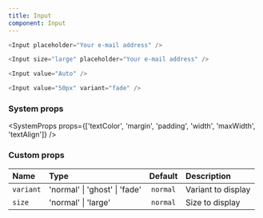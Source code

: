 ```yaml
---
title: Input
component: Input
---
```


```js live=true
<Input placeholder="Your e-mail address" />
```

```js live=true
<Input size="large" placeholder="Your e-mail address" />
```

```js live=true
<Input value="Auto" />
```

```js live=true
<Input value="50px" variant="fade" />
```

### System props

<SystemProps props={['textColor', 'margin', 'padding', 'width', 'maxWidth', 'textAlign']} />

### Custom props

| Name      | Type                          | Default  | Description        |
| :-------- | :---------------------------- | :------: | :----------------- |
| `variant` | 'normal' \| 'ghost' \| 'fade' | `normal` | Variant to display |
| `size`    | 'normal' \| 'large'           | `normal` | Size to display    |
